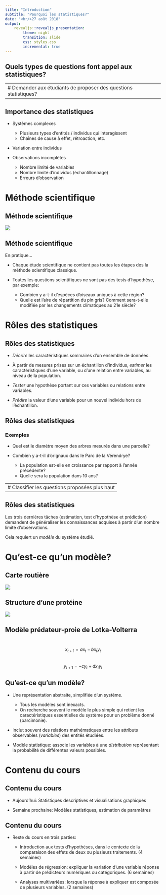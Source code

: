 ```yaml
---
title: "Introduction"
subtitle: "Pourquoi les statistiques?"
date: "<br/>27 août 2018"
output: 
    revealjs::revealjs_presentation:
        theme: night
        transition: slide
        css: styles.css
        incremental: true
---
```


## Quels types de questions font appel aux statistiques? {.center}

---
# Demander aux étudiants de proposer des questions statistiques?
---

## Importance des statistiques

- Systèmes complexes

    + Plusieurs types d'entités / individus qui interagissent
    + Chaînes de cause à effet, rétroaction, etc.

- Variation entre individus

- Observations incomplètes

    + Nombre limité de variables
    + Nombre limité d'individus (échantillonnage)
    + Erreurs d'observation


# Méthode scientifique

## Méthode scientifique

<img class="plain"  src="../images/methode_sci.png">

## Méthode scientifique

En pratique...

- Chaque étude scientifique ne contient pas toutes les étapes des la méthode scientifique classique.

- Toutes les questions scientifiques ne sont pas des tests d'hypothèse, par exemple:
    + Combien y a-t-il d'espèces d'oiseaux uniques à cette région?
    + Quelle est l'aire de répartition du pin gris? Comment sera-t-elle modifiée par les changements climatiques au 21e siècle?


# Rôles des statistiques

## Rôles des statistiques

- *Décrire* les caractéristiques sommaires d'un ensemble de données.

- À partir de mesures prises sur un échantillon d'individus, *estimer* les caractéristiques d'une variable, ou d'une relation entre variables, au niveau de la population.

- *Tester* une hypothèse portant sur ces variables ou relations entre variables.

- *Prédire* la valeur d'une variable pour un nouvel individu hors de l'échantillon.

## Rôles des statistiques

### Exemples

- Quel est le diamètre moyen des arbres mesurés dans une parcelle?

- Combien y a-t-il d’orignaux dans le Parc de la Vérendrye? 
    + La population est-elle en croissance par rapport à l’année précédente?
    + Quelle sera la population dans 10 ans? 
    
---
# Classifier les questions proposées plus haut
---


## Rôles des statistiques

Les trois dernières tâches (estimation, test d'hypothèse et prédiction) demandent de généraliser les connaissances acquises à partir d'un nombre limité d'observations.

Cela requiert un *modèle* du système étudié.


# Qu'est-ce qu'un modèle?

## Carte routière

![](../images/carte_routiere.gif)

## Structure d'une protéine

![](../images/protein_seq.jpg)

## Modèle prédateur-proie de Lotka-Volterra

<br/>
$$ x_{t+1} = a x_t - b x_t y_t $$
<br/>
$$ y_{t+1} = -c y_t + d x_t y_t $$

## Qu'est-ce qu'un modèle?

- Une représentation abstraite, simplifiée d'un système.
    + Tous les modèles sont inexacts.
    + On recherche souvent le modèle le plus simple qui retient les caractéristiques essentielles du système pour un problème donné (parcimonie).
      
- Inclut souvent des relations mathématiques entre les attributs observables (*variables*) des entités étudiées.

- Modèle statistique: associe les variables à une *distribution* représentant la probabilité de différentes valeurs possibles.


# Contenu du cours

## Contenu du cours

- Aujourd'hui: Statistiques descriptives et visualisations graphiques

- Semaine prochaine: Modèles statistiques, estimation de paramètres

## Contenu du cours

- Reste du cours en trois parties:

    + Introduction aux tests d'hypothèses, dans le contexte de la comparaison des effets de deux ou plusieurs traitements. (4 semaines)
    
    + Modèles de régression: expliquer la variation d'une variable réponse à partir de prédicteurs numériques ou catégoriques. (6 semaines)
    
    + Analyses multivariées: lorsque la réponse à expliquer est composée de plusieurs variables. (2 semaines)

